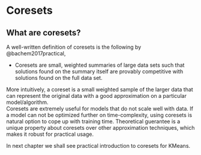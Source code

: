 # Coresets

## What are coresets?
A well-written definition of coresets is the following by @bachem2017practical,

* Coresets are small, weighted summaries of large data sets such that solutions found on the summary itself are provably competitive with solutions found on the full data set.

More intuitively, a coreset is a small weighted sample of the larger data that can represent the original data with a good approximation on a particular model/algorithm.   
Coresets are extremely useful for models that do not scale well with data. If a model can not be optimized further on time-complexity, using coresets is natural option to cope up with training time. Theoretical guerantee is a unique property about coresets over other approximation techniques, which makes it robust for practical usage.

In next chapter we shall see practical introduction to coresets for KMeans.